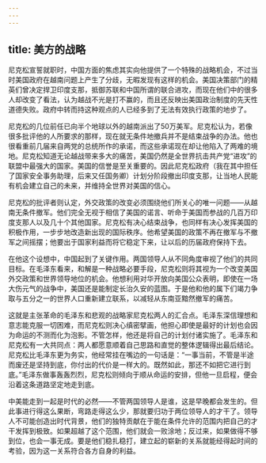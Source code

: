 ```yaml
---
---
---
```

title: 美方的战略
---




尼克松宣誓就职时，中国方面的焦虑其实向他提供了一个特殊的战略机会，不过当时美国政府在越南问题上产生了分歧，无暇发现有这样的机会。美国决策部门的精英们曾决定捍卫印度支那，抵御苏联和中国所谓的联合进攻，而现在他们中的很多人却改变了看法，认为越战不光是打不赢的，而且还反映出美国政治制度的先天性道德失败。政府中转而持这种观点的人已经多到了无法有效执行政策的地步了。

尼克松的几位前任已向半个地球以外的越南派出了50万美军。尼克松认为，若像很多批评他的人所要求的那样，现在就无条件地撤兵并不是结束战争的办法。他也很看重前几届来自两党的总统所作的承诺，而这些承诺现在却让他陷入了两难的境地。尼克松知道无论越战带来多大的痛苦，美国仍然是全世界抗击共产党“进攻”的联盟中最强大的国家。美国的信誉是至关重要的。因此尼克松政府（我在其中担任了国家安全事务助理，后来又任国务卿）计划分阶段撤出印度支那，让当地人民能有机会建立自己的未来，并维持全世界对美国的信心。

尼克松的批评者则认定，外交政策的改变必须围绕他们所关心的唯一问题——从越南无条件撤军。他们完全无视于相信了美国的诺言、听命于美国而参战的几百万印度支那人以及几十个其他国家。尼克松有决心结束战争，也同样有决心发挥美国的积极作用，一步步地改造新出现的国际秩序。他希望美国的政策不再在撤军与不撤军之间摇摆；他要出于国家利益而将它稳定下来，让以后的历届政府保持下去。

在他这个设想中，中国起到了关键作用。两国领导人从不同角度审视了他们的共同目标。在毛泽东看来，和解是一种战略必要手段，尼克松则将其视为一个改变美国外交政策和世界领导地位的机会。他想利用对华开放向美国公众表明，即使在一场大伤元气的战争中，美国还是能制定长治久安的蓝图。于是他和他的属下们竭力争取与五分之一的世界人口重新建立联系，以减轻从东南亚黯然撤军的痛苦。

这就是主张革命的毛泽东和悲观的战略家尼克松两人的汇合点。毛泽东深信理想和意志能克服一切困难，而尼克松则决心缜密擘画，他担心即使是最好的计划也会因为命运的不测而化为泡影。不管怎样，他还是将自己的计划付诸实施了。毛泽东和尼克松有一大共同点：两人都愿意顺着自己思路和直觉的整体逻辑得出最后结论。尼克松比毛泽东更为务实，他经常挂在嘴边的一句话是：“一事当前，不管是半途而废还是坚持到底，你付出的代价是一样大的。既然如此，那还不如把它进行到底。”毛泽东做事轰轰烈烈，尼克松则倾向于顺从命运的安排，但他一旦启程，便会沿着这条道路坚定地走到底。

中美能走到一起是时代的必然——不管两国领导人是谁，这是早晚都会发生的。但此事进行得这么果断，弯路走得这么少，那就要归功于两位领导人的才干了。领导人不可能创造出时代背景，他们的独特贡献在于能在条件允许的范围内把自己的才干发挥到极致。如果超越了这个范围，他们就会一败涂地；反过来，如果做得不够到位，也会一事无成。要是他们稳扎稳打，建立起的崭新的关系就能经得起时间的考验，因为这一关系符合各方自身的利益。